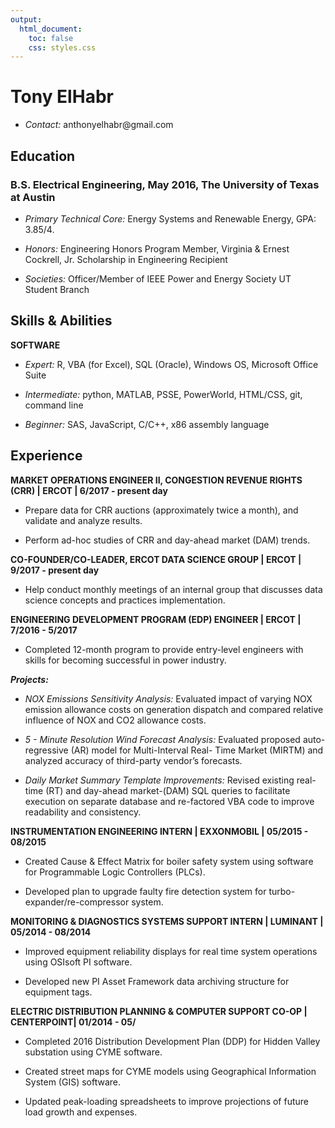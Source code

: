 ---
output:
  html_document:
    toc: false
    css: styles.css
---

# Tony ElHabr

+ *Contact:* anthonyelhabr@gmail.com

## Education

### B.S. Electrical Engineering, May 2016, The University of Texas at Austin

+ *Primary Technical Core:* Energy Systems and Renewable Energy, GPA: 3.85/4.

+ *Honors:* Engineering Honors Program Member, Virginia & Ernest Cockrell, Jr. Scholarship in Engineering Recipient

+ *Societies:* Officer/Member of IEEE Power and Energy Society UT Student Branch

## Skills & Abilities

**SOFTWARE**

+ *Expert:* R, VBA (for Excel), SQL (Oracle), Windows OS, Microsoft Office Suite

+ *Intermediate:* python, MATLAB, PSSE, PowerWorld, HTML/CSS, git, command line

+ *Beginner:* SAS, JavaScript, C/C++, x86 assembly language

## Experience

**MARKET OPERATIONS ENGINEER II, CONGESTION REVENUE RIGHTS (CRR) | ERCOT | 6/2017 - present day**

+ Prepare data for CRR auctions (approximately twice a month), and validate and analyze results.

+ Perform ad-hoc studies of CRR and day-ahead market (DAM) trends.

**CO-FOUNDER/CO-LEADER, ERCOT DATA SCIENCE GROUP | ERCOT | 9/2017 - present day**

+ Help conduct monthly meetings of an internal group that discusses data science concepts and practices implementation.

**ENGINEERING DEVELOPMENT PROGRAM (EDP) ENGINEER | ERCOT | 7/2016 - 5/2017**

+ Completed 12-month program to provide entry-level engineers with skills for becoming successful in power industry.

***Projects:***

+ *NOX Emissions Sensitivity Analysis:* Evaluated impact of varying NOX emission allowance costs on generation dispatch
and compared relative influence of NOX and CO2 allowance costs.

+ *5 - Minute Resolution Wind Forecast Analysis:* Evaluated proposed auto-regressive (AR) model for Multi-Interval Real-
Time Market (MIRTM) and analyzed accuracy of third-party vendor's forecasts.

+ *Daily Market Summary Template Improvements:* Revised existing real-time (RT) and day-ahead market-(DAM) SQL
queries to facilitate execution on separate database and re-factored VBA code to improve readability and consistency.

**INSTRUMENTATION ENGINEERING INTERN | EXXONMOBIL | 05/2015 - 08/2015**

+ Created Cause & Effect Matrix for boiler safety system using software for Programmable Logic Controllers (PLCs).

+ Developed plan to upgrade faulty fire detection system for turbo-expander/re-compressor system.

**MONITORING & DIAGNOSTICS SYSTEMS SUPPORT INTERN | LUMINANT | 05/2014 - 08/2014**

+ Improved equipment reliability displays for real time system operations using OSIsoft PI software.

+ Developed new PI Asset Framework data archiving structure for equipment tags.

**ELECTRIC DISTRIBUTION PLANNING & COMPUTER SUPPORT CO-OP | CENTERPOINT| 01/2014 - 05/**

+ Completed 2016 Distribution Development Plan (DDP) for Hidden Valley substation using CYME software.

+ Created street maps for CYME models using Geographical Information System (GIS) software.

+ Updated peak-loading spreadsheets to improve projections of future load growth and expenses.


